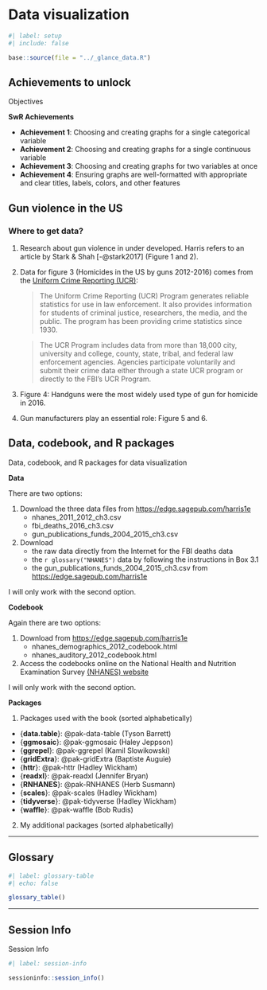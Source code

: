 # Data visualization {#sec-chap03}

```r
#| label: setup
#| include: false

base::source(file = "../_glance_data.R")
```

## Achievements to unlock

::: my-objectives
::: my-objectives-header
Objectives
:::

::: my-objectives-container
**SwR Achievements**

- **Achievement 1**: Choosing and creating graphs for a single categorical variable
- **Achievement 2**: Choosing and creating graphs for a single continuous variable 
- **Achievement 3**: Choosing and creating graphs for two variables at once 
- **Achievement 4**: Ensuring graphs are well-formatted with appropriate and clear titles, labels, colors, and other features

:::
:::

## Gun violence in the US

### Where to get data?

1. Research about gun violence in under developed. Harris refers to an article by Stark & Shah [-@stark2017] (Figure 1 and 2).
2. Data for figure 3 (Homicides in the US by guns 2012-2016) comes from the [Uniform Crime Reporting (UCR)](fbi.gov/services/cjis/ucr):

    > The Uniform Crime Reporting (UCR) Program generates reliable statistics for use in law enforcement. It also provides information for students of criminal justice, researchers, the media, and the public. The program has been providing crime statistics since 1930.
    
    > The UCR Program includes data from more than 18,000 city, university and college, county, state, tribal, and federal law enforcement agencies. Agencies participate voluntarily and submit their crime data either through a state UCR program or directly to the FBI's UCR Program.

3. Figure 4: Handguns were the most widely used type of gun for homicide in 2016.
4. Gun manufacturers play an essential role: Figure 5 and 6.

## Data, codebook, and R packages

::: my-resource
::: my-resource-header
Data, codebook, and R packages for data visualization
:::

::: my-resource-container

**Data**

There are two options:

1. Download the three data files from <https://edge.sagepub.com/harris1e>
    -  nhanes_2011_2012_ch3.csv
    -  fbi_deaths_2016_ch3.csv 
    -  gun_publications_funds_2004_2015_ch3.csv
2.  Download 
    -  the raw data directly from the Internet for the FBI deaths data 
    -  the `r glossary("NHANES")` data by following the instructions in Box 3.1
    -  the gun_publications_funds_2004_2015_ch3.csv 
    from <https://edge.sagepub.com/harris1e>

I will only work with the second option.

**Codebook**

Again there are two options:

1. Download from <https://edge.sagepub.com/harris1e> 
    - nhanes_demographics_2012_codebook.html 
    - nhanes_auditory_2012_codebook.html 
2. Access the codebooks online on the National Health and Nutrition Examination Survey [(NHANES) website](https://wwwn.cdc.gov/nchs/nhanes/Search/DataPage.aspx?Component=Questionnaire&CycleBeginYear=2011)

        
I will only work with the second option.

**Packages**

1. Packages used with the book (sorted alphabetically)

- {**data.table**}: @pak-data-table (Tyson Barrett)
- {**ggmosaic**}: @pak-ggmosaic (Haley Jeppson)
- {**ggrepel**}: @pak-ggrepel (Kamil Slowikowski)
- {**gridExtra**}: @pak-gridExtra (Baptiste Auguie)
- {**httr**}: @pak-httr (Hadley Wickham)
- {**readxl**}: @pak-readxl (Jennifer Bryan)
- {**RNHANES**}: @pak-RNHANES (Herb Susmann)
- {**scales**}: @pak-scales (Hadley Wickham)
- {**tidyverse**}: @pak-tidyverse (Hadley Wickham)
- {**waffle**}: @pak-waffle (Bob Rudis)

    
2. My additional packages (sorted alphabetically)



:::
:::




***


## Glossary

```r
#| label: glossary-table
#| echo: false

glossary_table()
```

------------------------------------------------------------------------


## Session Info {.unnumbered}

:::::{.my-r-code}
:::{.my-r-code-header}
Session Info
:::
::::{.my-r-code-container}

```r
#| label: session-info

sessioninfo::session_info()
```


::::
:::::
